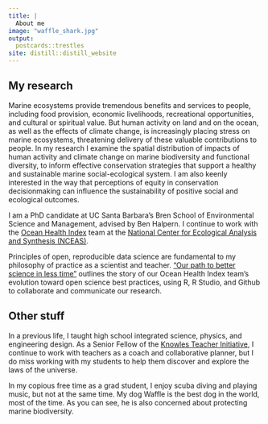 ```yaml
---
title: |
  About me
image: "waffle_shark.jpg"
output:
  postcards::trestles
site: distill::distill_website
---
```


## My research

Marine ecosystems provide tremendous benefits and services to people, including food provision, economic livelihoods, recreational opportunities, and cultural or spiritual value.  But human activity on land and on the ocean, as well as the effects of climate change, is increasingly placing stress on marine ecosystems, threatening delivery of these valuable contributions to people.  In my research I examine the spatial distribution of impacts of human activity and climate change on marine biodiversity and functional diversity, to inform effective conservation strategies that support a healthy and sustainable marine social-ecological system.  I am also keenly interested in the way that perceptions of equity in conservation decisionmaking can influence the sustainability of positive social and ecological outcomes.

I am a PhD candidate at UC Santa Barbara's Bren School of Environmental Science and Management, advised by Ben Halpern.  I continue to work with the [Ocean Health Index](www.ohi-science.org) team at the [National Center for Ecological Analysis and Synthesis (NCEAS)](www.nceas.ucsb.edu).

Principles of open, reproducible data science are fundamental to my philosophy of practice as a scientist and teacher.  ["Our path to better science in less time"](https://www.nature.com/articles/s41559-017-0160) outlines the story of our Ocean Health Index team's evolution toward open science best practices, using R, R Studio, and Github to collaborate and communicate our research. 

## Other stuff

In a previous life, I taught high school integrated science, physics, and engineering design.  As a Senior Fellow of the [Knowles Teacher Initiative](https://knowlesteachers.org/), I continue to work with teachers as a coach and collaborative planner, but I do miss working with my students to help them discover and explore the laws of the universe. 

In my copious free time as a grad student, I enjoy scuba diving and playing music, but not at the same time.  My dog Waffle is the best dog in the world, most of the time.  As you can see, he is also concerned about protecting marine biodiversity.
